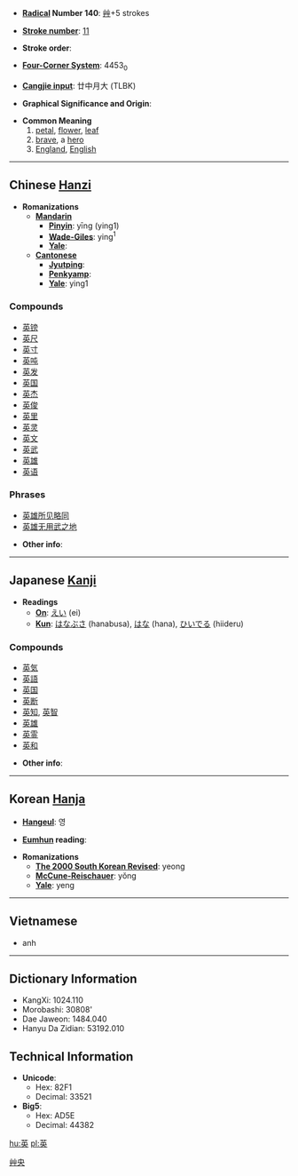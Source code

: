 * '''[[Wiktionary:Chinese radical index| Radical]] Number 140''': [[Wiktionary:Chinese radical index 艸|艸]]+5 strokes

* '''[[Wiktionary:Chinese total strokes index|Stroke number]]''': [[Wiktionary:Chinese total strokes index 11|11]]

* '''Stroke order''': 

* '''[[Wiktionary:Chinese four corner index|Four-Corner System]]''': 4453<sub>0</sub>

* '''[[Wiktionary:Chinese Cangjie index|Cangjie input]]''': 廿中月大 (TLBK)

* '''Graphical Significance and Origin''': 

* '''Common Meaning'''
*# [[petal]], [[flower]], [[leaf]]
*# [[brave]], a [[hero]]
*# [[England]], [[English]]

----

== Chinese [[Hanzi]] ==

* '''Romanizations'''
** '''[[Mandarin]]'''
*** '''[[Pinyin]]''': yīng (ying1)
*** '''[[Wade-Giles]]''': ying<sup>1</sup>
*** '''[[Yale]]''': 
** '''[[Cantonese]]'''
*** '''[[Jyutping]]''':
*** '''[[Penkyamp]]''': 
*** '''[[Yale]]''': ying1

===Compounds===
*[[英镑]]
*[[英尺]]
*[[英寸]]
*[[英吨]]
*[[英发]]
*[[英国]]
*[[英杰]]
*[[英俊]]
*[[英里]]
*[[英灵]]
*[[英文]]
*[[英武]]
*[[英雄]]
*[[英语]]

===Phrases===
*[[英雄所见略同]]
*[[英雄无用武之地]]

* '''Other info''': 

----

== Japanese [[Kanji]] ==

* '''Readings'''
** '''[[On]]''': [[えい]] (ei)
** '''[[Kun]]''': [[はなぶさ]] (hanabusa), [[はな]] (hana), [[ひいでる]] (hiideru)

===Compounds===
*[[英気]]
*[[英語]]
*[[英国]]
*[[英断]]
*[[英知]], [[英智]]
*[[英雄]]
*[[英霊]]
*[[英和]]

* '''Other info''':  

----

== Korean [[Hanja]] ==

* '''[[Hangeul]]''': 영

* '''[[Eumhun]] reading''': 

* '''Romanizations'''
** '''[[The 2000 South Korean Revised Romanization|The 2000 South Korean Revised]]''': yeong
** '''[[McCune-Reischauer]]''': yŏng
** '''[[Yale]]''': yeng

----
==Vietnamese==
*anh

----
== Dictionary Information ==

* KangXi: 1024.110
* Morobashi: 30808'
* Dae Jaweon: 1484.040
* Hanyu Da Zidian: 53192.010

== Technical Information ==

* '''Unicode''':
** Hex: 82F1
** Decimal: 33521
* '''Big5''':
** Hex: AD5E
** Decimal: 44382
[[Category:Japanese Kanji|艸央]]

[[hu:英]]
[[pl:英]]